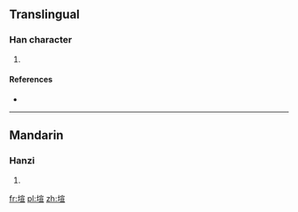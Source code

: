 ==Translingual==

===Han character===
{{Han char|rn=32|rad=土|as=09|sn=12|four=|canj=土十一一 (GJMM)|ids=⿰[[土]][[宣]]}}

# {{defn|Han|sort=土09}}

====References====
* {{Han ref|kx=0234.271|hdz=10467.060|uh=5847|ud=22599}}

----

==Mandarin==

===Hanzi===
{{cmn-hanzi|pin=[[xuān]] ([[xuan1]])|wg=hsüan<sup>1</sup>}}

# {{defn|lang=cmn|sort=土09}}

[[fr:塇]]
[[pl:塇]]
[[zh:塇]]